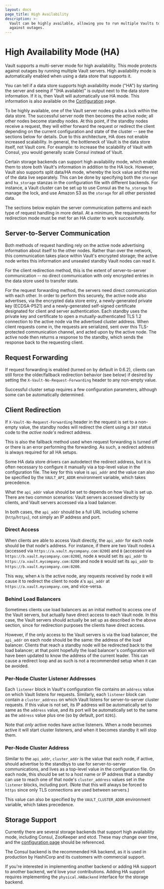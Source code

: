 ```yaml
---
layout: docs
page_title: High Availability
description: >-
  Vault can be highly available, allowing you to run multiple Vaults to protect
  against outages.
---
```


# High Availability Mode (HA)

Vault supports a multi-server mode for high availability. This mode protects
against outages by running multiple Vault servers. High availability mode
is automatically enabled when using a data store that supports it.

You can tell if a data store supports high availability mode ("HA") by starting
the server and seeing if "(HA available)" is output next to the data store
information. If it is, then Vault will automatically use HA mode. This
information is also available on the
[Configuration](/vault/docs/configuration) page.

To be highly available, one of the Vault server nodes grabs a lock within the
data store. The successful server node then becomes the active node; all other
nodes become standby nodes. At this point, if the standby nodes receive a
request, they will either forward the request or redirect the client depending
on the current configuration and state of the cluster -- see the sections below
for details. Due to this architecture, HA does not enable increased
scalability. In general, the bottleneck of Vault is the data store itself, not
Vault core. For example: to increase the scalability of Vault with Consul, you
would generally scale Consul instead of Vault.

Certain storage backends can support high availability mode, which enable them
to store both Vault's information in addition to the HA lock. However, Vault
also supports split data/HA mode, whereby the lock value and the rest of the
data live separately. This can be done by specifying both the `storage` and
`ha_storage` stanzas in the configuration file with different backends. For
instance, a Vault cluster can be set up to use Consul as the `ha_storage` to
manage the lock, and use Amazon S3 as the `storage` for all other persisted
data.

The sections below explain the server communication patterns and each type of
request handling in more detail. At a minimum, the requirements for redirection
mode must be met for an HA cluster to work successfully.

## Server-to-Server Communication

Both methods of request handling rely on the active node advertising
information about itself to the other nodes. Rather than over the network, this
communication takes place within Vault's encrypted storage; the active node
writes this information and unsealed standby Vault nodes can read it.

For the client redirection method, this is the extent of server-to-server
communication -- no direct communication with only encrypted entries in the
data store used to transfer state.

For the request forwarding method, the servers need direct communication with
each other. In order to perform this securely, the active node also advertises,
via the encrypted data store entry, a newly-generated private key (ECDSA-P521)
and a newly-generated self-signed certificate designated for client and server
authentication. Each standby uses the private key and certificate to open a
mutually-authenticated TLS 1.2 connection to the active node via the advertised
cluster address. When client requests come in, the requests are serialized,
sent over this TLS-protected communication channel, and acted upon by the
active node. The active node then returns a response to the standby, which
sends the response back to the requesting client.

## Request Forwarding

If request forwarding is enabled (turned on by default in 0.6.2), clients can
still force the older/fallback redirection behavior (see below) if desired by
setting the `X-Vault-No-Request-Forwarding` header to any non-empty value.

Successful cluster setup requires a few configuration parameters, although some
can be automatically determined.

## Client Redirection

If `X-Vault-No-Request-Forwarding` header in the request is set to a non-empty
value, the standby nodes will redirect the client using a `307` status code to
the _active node's_ redirect address.

This is also the fallback method used when request forwarding is turned off or
there is an error performing the forwarding. As such, a redirect address is
always required for all HA setups.

Some HA data store drivers can autodetect the redirect address, but it is often
necessary to configure it manually via a top-level value in the configuration
file. The key for this value is `api_addr` and the value can also be specified
by the `VAULT_API_ADDR` environment variable, which takes precedence.

What the `api_addr` value should be set to depends on how Vault is set up.
There are two common scenarios: Vault servers accessed directly by clients, and
Vault servers accessed via a load balancer.

In both cases, the `api_addr` should be a full URL including scheme
(`http`/`https`), not simply an IP address and port.

### Direct Access

When clients are able to access Vault directly, the `api_addr` for each
node should be that node's address. For instance, if there are two Vault nodes
`A` (accessed via `https://a.vault.mycompany.com:8200`) and `B` (accessed via
`https://b.vault.mycompany.com:8200`), node `A` would set its `api_addr`
to `https://a.vault.mycompany.com:8200` and node `B` would set its
`api_addr` to `https://b.vault.mycompany.com:8200`.

This way, when `A` is the active node, any requests received by node `B` will
cause it to redirect the client to node `A`'s `api_addr` at
`https://a.vault.mycompany.com`, and vice-versa.

### Behind Load Balancers

Sometimes clients use load balancers as an initial method to access one of the
Vault servers, but actually have direct access to each Vault node. In this
case, the Vault servers should actually be set up as described in the above
section, since for redirection purposes the clients have direct access.

However, if the only access to the Vault servers is via the load balancer, the
`api_addr` on each node should be the same: the address of the load
balancer. Clients that reach a standby node will be redirected back to the load
balancer; at that point hopefully the load balancer's configuration will have
been updated to know the address of the current leader. This can cause a
redirect loop and as such is not a recommended setup when it can be avoided.

### Per-Node Cluster Listener Addresses

Each `listener` block in Vault's configuration file contains an `address` value
on which Vault listens for requests. Similarly, each `listener` block can
contain a `cluster_address` on which Vault listens for server-to-server cluster
requests. If this value is not set, its IP address will be automatically set to
same as the `address` value, and its port will be automatically set to the same
as the `address` value plus one (so by default, port `8201`).

Note that _only_ active nodes have active listeners. When a node becomes active
it will start cluster listeners, and when it becomes standby it will stop them.

### Per-Node Cluster Address

Similar to the `api_addr`, `cluster_addr` is the value that each node, if
active, should advertise to the standbys to use for server-to-server
communications, and lives as a top-level value in the configuration file. On
each node, this should be set to a host name or IP address that a standby can
use to reach one of that node's `cluster_address` values set in the `listener`
blocks, including port. (Note that this will always be forced to `https` since
only TLS connections are used between servers.)

This value can also be specified by the `VAULT_CLUSTER_ADDR` environment
variable, which takes precedence.

## Storage Support

Currently there are several storage backends that support high availability
mode, including Consul, ZooKeeper and etcd. These may change over time, and the
[configuration page](/vault/docs/configuration) should be referenced.

The Consul backend is the recommended HA backend, as it is used in production
by HashiCorp and its customers with commercial support.

If you're interested in implementing another backend or adding HA support to
another backend, we'd love your contributions. Adding HA support requires
implementing the `physical.HABackend` interface for the storage backend.
